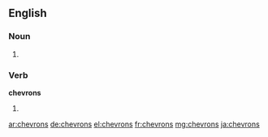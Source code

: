 ==English==

===Noun===
{{head|en}}

# {{plural of|chevron}}

===Verb===
'''chevrons'''

# {{en-third-person singular of|chevron}}

[[ar:chevrons]]
[[de:chevrons]]
[[el:chevrons]]
[[fr:chevrons]]
[[mg:chevrons]]
[[ja:chevrons]]